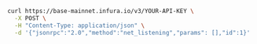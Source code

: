 
<Tabs>
  <TabItem value="cURL">

```bash
curl https://base-mainnet.infura.io/v3/YOUR-API-KEY \
  -X POST \
  -H "Content-Type: application/json" \
  -d '{"jsonrpc":"2.0","method":"net_listening","params": [],"id":1}'
```

  </TabItem>
</Tabs>

